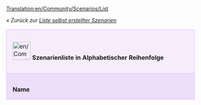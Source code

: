 [[Translation:en/Community/Scenarios/List]]
{{de/Übersetzung|en/Community/Scenarios/List|30}}


''« Zurück zur [[de/Community/Scenarios/Main Page|Liste selbst erstellter Szenarien]]''

{| cellspacing="3" class="mainpagetable" align="center" width="100%"
|- valign="top" 
|colspan="11" style="font-size: 100%; BACKGROUND-COLOR: #F5EDFC; border: 1px solid #E1BBFF; margin: 0; padding: 1em; text-align: left; width:14%"|[[File:en/Community/Scenarios/Scnlist-alphabetical.png|48px]] <font size="3">'''Szenarienliste in Alphabetischer Reihenfolge'''</font>
|-
|style="font-size: 100%; BACKGROUND-COLOR: #EDDEFA; border: 1px solid #E1BBFF; margin: 0; padding: 1em 1em 0em 1em; text-align: left;"|'''Name'''
|style="font-size: 100%; BACKGROUND-COLOR: #EDDEFA; border: 1px solid #E1BBFF; margin: 0; padding: 1em 1em 0em 1em; text-align: left;"|'''Beschreibung'''
|style="font-size: 100%; BACKGROUND-COLOR: #EDDEFA; border: 1px solid #E1BBFF; margin: 0; padding: 1em 1em 0em 1em; text-align: left;"|'''Schwierigkeit'''
|style="font-size: 100%; BACKGROUND-COLOR: #EDDEFA; border: 1px solid #E1BBFF; margin: 0; padding: 1em 1em 0em 1em; text-align: left;"|'''Klima'''
|style="font-size: 100%; BACKGROUND-COLOR: #EDDEFA; border: 1px solid #E1BBFF; margin: 0; padding: 1em 1em 0em 1em; text-align: left;"|'''Größe'''
|style="font-size: 100%; BACKGROUND-COLOR: #EDDEFA; border: 1px solid #E1BBFF; margin: 0; padding: 1em 1em 0em 1em; text-align: left;"|'''Landschaftstyp'''
|style="font-size: 100%; BACKGROUND-COLOR: #EDDEFA; border: 1px solid #E1BBFF; margin: 0; padding: 1em 1em 0em 1em; text-align: left;"|'''Städte'''
|style="font-size: 100%; BACKGROUND-COLOR: #EDDEFA; border: 1px solid #E1BBFF; margin: 0; padding: 1em 1em 0em 1em; text-align: left;"|'''Industrien'''
|style="font-size: 100%; BACKGROUND-COLOR: #EDDEFA; border: 1px solid #E1BBFF; margin: 0; padding: 1em 1em 0em 1em; text-align: left;"|'''Basierend auf der realen Welt'''
|style="font-size: 100%; BACKGROUND-COLOR: #EDDEFA; border: 1px solid #E1BBFF; margin: 0; padding: 1em 1em 0em 1em; text-align: left;"|'''OpenTTD-Version'''
|style="font-size: 100%; BACKGROUND-COLOR: #EDDEFA; border: 1px solid #E1BBFF; margin: 0; padding: 1em 1em 0em 1em; text-align: left;"|'''Autor'''

{{en/Community/Scenarios/ScenariosListRow|name=[[en/Community/Scenarios/(Don't) Hurt Your Eyes ;-)|(Don't) Hurt Your Eyes ;-)]]
|description=Eine Spielzeugland-Karte, die mit dem originalen TTD erstellt wurde.
|difficulty=[[de/Community/Scenarios/Szenarien nach Schwierigkeit - Normal|Normal]]
|setting=[[de/Community/Scenarios/Szenarien nach Klima - Spielzeugland|Spielzeugland]]
|size=[[en/Community/Scenarios/Size/256x256|256x256]]
|relief=[[en/Community/Scenarios/Relief/Flat|Flat]]
|towns=Normal 
|industries=[[en/Community/Scenarios/Industry Density/Normal|Normal]]
|realworld=no 
|version=any
|author=Sleepie 
}}

{{en/Community/Scenarios/ScenariosListRow|name=[[en/Community/Scenarios/A Mars Odyssey|A Mars Odyssey v0.5]]
|description=
|difficulty=[[de/Community/Scenarios/Szenarien nach Schwierigkeit - Einfach|Einfach]]
|setting=[[de/Community/Scenarios/Szenarien nach Klima - Speziell|Speziell (Mars)]]
|size=[[en/Community/Scenarios/Size/256x256|256x256]]
|relief=[[en/Community/Scenarios/Relief/Flat|Flat]]
|towns=Normal
|industries=[[en/Community/Scenarios/Industry Density/Normal|Normal]]
|realworld=no
|version=0.5.0
|author=Ominus
}}

{{en/Community/Scenarios/ScenariosListRow|name=[[en/Community/Scenarios/Alexander to Karthoum|Alexander to Karthoum]]
|description=Diese Karte basiert auf einer Höhenkarte des Nils.
|difficulty=[[de/Community/Scenarios/Szenarien nach Schwierigkeit - Normal|Normal]]
|setting=[[de/Community/Scenarios/Szenarien nach Klima - Sub-Tropisch|Sub-Tropisch]]
|size=[[en/Community/Scenarios/Size/512x2048|512x2048]]
|relief=[[en/Community/Scenarios/Relief/Flat|Flat]]
|towns=Normal
|industries=[[en/Community/Scenarios/Industry Density/Normal|Normal]]
|realworld=[[en/Community/Scenarios/Real World|The Nile from the delta to Karthoum]]
|version=0.5.0
|author=thebrightside
}}

{{en/Community/Scenarios/ScenariosListRow|name=[[en/Community/Scenarios/Europe|CarstsEuropeScenario]]
|description=Europa basierend auf NASA SRTM-Daten
|difficulty=[[de/Community/Scenarios/Szenarien nach Schwierigkeit - Normal|Normal]]
|setting=[[de/Community/Scenarios/Szenarien nach Klima - Gemäßigt|Gemäßigt]]
|size=[[en/Community/Scenarios/Size/2048x2048|2048x2048]]
|relief=[[en/Community/Scenarios/Mixed Relief Scenarios|Mixed]]
|towns=High
|industries=[[en/Community/Scenarios/Industry Density/High|High]]
|realworld=[[en/Community/Scenarios/Real World|Europe]]
|version=0.5.0
|author=CARST
}}

{{en/Community/Scenarios/ScenariosListRow|name=[[en/Community/Scenarios/CarstsMonsterScenario v3|CarstsMonsterScenario_v3]]
|description=Hunderte von Städten und Industrien
|difficulty=[[de/Community/Scenarios/Szenarien nach Schwierigkeit - Einfach|Einfach]]
|setting=[[de/Community/Scenarios/Szenarien nach Klima - Gemäßigt|Gemäßigt]]
|size=[[en/Community/Scenarios/Size/2048x2048|2048x2048]]
|relief=[[en/Community/Scenarios/Relief/Flat|Flat]]
|towns=High
|industries=[[en/Community/Scenarios/Industry Density/High|High]]
|realworld=no
|version=0.5.0
|author=CARST
}}

{{en/Community/Scenarios/ScenariosListRow|name=[[en/Community/Scenarios/CarstsTrainingScenario v3|CarstsTrainingScenario_v3]]
|description=Trainingskarte mit sechs Städten
|difficulty=[[de/Community/Scenarios/Szenarien nach Schwierigkeit - Einfach|Einfach]]
|setting=[[de/Community/Scenarios/Szenarien nach Klima - Gemäßigt|Gemäßigt]]
|size=[[en/Community/Scenarios/Size/256x256|256x256]]
|relief=[[en/Community/Scenarios/Relief/Very Flat|Very Flat]]
|towns=Low
|industries=[[en/Community/Scenarios/Industry Density/High|High]]
|realworld=no
|version=0.6.0
|author=CARST
}}

{{en/Community/Scenarios/ScenariosListRow|name=[[en/Community/Scenarios/CarstsWorldScenario|CarstsWorldScenario]]
|description=Der Planet Erde basierend auf Satellitendaten.
|difficulty=[[de/Community/Scenarios/Szenarien nach Schwierigkeit - Normal|Normal]]
|setting=[[de/Community/Scenarios/Szenarien nach Klima - Gemäßigt|Gemäßigt]]
|size=[[en/Community/Scenarios/Size/Other|8192x4096]]
|relief=[[en/Community/Scenarios/Mixed Relief Scenarios|Mixed]]
|towns=Normal
|industries=[[en/Community/Scenarios/Industry Density/Normal|Normal]]
|realworld=[[en/Community/Scenarios/Real World|Earth]]
|version=0.6.0
|author=CARST
}}

{{en/Community/Scenarios/ScenariosListRow|name=[[en/Community/Scenarios/Chatham Islands|Chatham Islands v0.5]]
|description=Neuseeland's [https://www.wikipedia.org/wiki/Chatham_Islands Chatham Islands]
|difficulty=[[de/Community/Scenarios/Szenarien nach Schwierigkeit - Normal|Normal]]
|setting=[[de/Community/Scenarios/Szenarien nach Klima - Sub-Tropisch|Sub-Tropisch]]
|size=[[en/Community/Scenarios/Size/1024x1024|1024x1024]]
|relief=[[en/Community/Scenarios/Relief/Hilly|Hilly]]
|towns=High
|industries=[[en/Community/Scenarios/Industry Density/High|High]]
|realworld=[[en/Community/Scenarios/Real World|Chatham Islands (Terrain only)]]
|version=0.5.0
|author=Ominus
}}

{{en/Community/Scenarios/ScenariosListRow|name=[[en/Community/Scenarios/Climb up the Mountains|Climb up the Mountains]]
|description=Erstellt mit dem originalen TTD
|difficulty=[[de/Community/Scenarios/Szenarien nach Schwierigkeit - Normal|Normal]]
|setting=[[de/Community/Scenarios/Szenarien nach Klima - Sub-Arktisch|Sub-Arktisch]]
|size=[[en/Community/Scenarios/Size/256x256|256x256]]
|relief=[[en/Community/Scenarios/Mixed Relief Scenarios|Mixed]]
|towns=Normal
|industries=[[en/Community/Scenarios/Industry Density/Normal|Normal]]
|realworld=no
|version=any
|author=Sleepie
}}

{{en/Community/Scenarios/ScenariosListRow|name=[[en/Community/Scenarios/Cuba|Cuba]]
|description=
|difficulty=[[de/Community/Scenarios/Szenarien nach Schwierigkeit - Normal|Normal]]
|setting=[[de/Community/Scenarios/Szenarien nach Klima - Sub-Tropisch|Sub-Tropisch]]
|size=[[en/Community/Scenarios/Size/1024x512|1024x512]]
|relief=[[en/Community/Scenarios/Mixed Relief Scenarios|Mixed]]
|towns=Normal
|industries=[[en/Community/Scenarios/Industry Density/Normal|Normal]]
|realworld=Yes
|version=0.6.0
|author=pasisti
}}

{{en/Community/Scenarios/ScenariosListRow|name=[[en/Community/Scenarios/Dale of Scandy|Dale of Scandy]]
|description=Eine sehr gute sub-arktische Karte
|difficulty=[[de/Community/Scenarios/Szenarien nach Schwierigkeit - Normal|Normal]]
|setting=[[de/Community/Scenarios/Szenarien nach Klima - Sub-Arktisch|Sub-Arktisch]]
|size=[[en/Community/Scenarios/Size/256x256|256x256]]
|relief=[[en/Community/Scenarios/Relief/Mountainous|Mountainous]]
|towns=Normal
|industries=[[en/Community/Scenarios/Industry Density/High|High]]
|realworld=no
|version=0.4.5
|author=George
}}

{{en/Community/Scenarios/ScenariosListRow|name=[[en/Community/Scenarios/Denmark|Denmark]]
|description=
|difficulty=[[de/Community/Scenarios/Szenarien nach Schwierigkeit - Normal|Normal]]
|setting=[[de/Community/Scenarios/Szenarien nach Klima - Gemäßigt|Gemäßigt]]
|size=[[en/Community/Scenarios/Size/1024x1024|1024x1024]]
|relief=[[en/Community/Scenarios/Relief/Flat|Flat]]
|towns=High
|industries=[[en/Community/Scenarios/Industry Density/Normal|Normal]]
|realworld=[[en/Community/Scenarios/Real World|Denmark]]
|version=0.5.1-RC2
|author=Kristian Rasmussen
}}

{{en/Community/Scenarios/ScenariosListRow|name=[[en/Community/Scenarios/Desert Tracking|Desert Tracking]]
|description=Eine lange Insel, [...] ein guter Platz, um das Bauen von Netzwerken zu üben
|difficulty=[[de/Community/Scenarios/Szenarien nach Schwierigkeit - Normal|Normal]]
|setting=[[de/Community/Scenarios/Szenarien nach Klima - Sub-Tropisch|Sub-Tropisch]]
|size=[[en/Community/Scenarios/Size/256x512|256x512]]
|relief=[[en/Community/Scenarios/Mixed Relief Scenarios|Mixed]]
|towns=Low (11)
|industries=[[en/Community/Scenarios/Industry Density/Normal|Normal]]
|realworld=no
|version=Nightly r10026
|author=Deep Blue
}}

{{en/Community/Scenarios/ScenariosListRow|name=[[en/Community/Scenarios/Echo|Echo]]
|description=zwei hauptsächlich subtropische Kontinente
|difficulty=[[de/Community/Scenarios/Szenarien nach Schwierigkeit - Normal|Normal]]
|setting=[[de/Community/Scenarios/Szenarien nach Klima - Sub-Tropisch|Sub-Tropisch]]
|size=[[en/Community/Scenarios/Size/256x256|256x256]]
|relief=[[en/Community/Scenarios/Relief/Hilly|Hilly]]
|towns=Normal
|industries=[[en/Community/Scenarios/Industry Density/Low|Low]]
|realworld=no
|version=0.4.5
|author=S. Morris (Jungle)
}}






{{en/Community/Scenarios/ScenariosListRow|name=[[en/Community/Scenarios/Flevoland|Flevoland]]
|description=Flevoland ist eine Provinz der Niederlanden und eines der berühmten Poldern. Die Deiche schützen die Städte und Dörfer von der Flut. Wenn ein Teil des Deichs entfernt wird, werden wirklich Dinge unter Wasser geraten. Das Szenario startet im Jahre 1984.
|difficulty=[[de/Community/Scenarios/Szenarien nach Schwierigkeit - Einfach|Einfach]]
|setting=[[de/Community/Scenarios/Szenarien nach Klima - Gemäßigt|Gemäßigt]]
|size=[[en/Community/Scenarios/Size/512x512|512x512]]
|relief=[[en/Community/Scenarios/Relief/Very Flat|Very Flat]]
|towns=Low
|industries=[[en/Community/Scenarios/Industry Density/Normal|Normal]]
|realworld=[[en/Community/Scenarios/Real World|Flevoland]]
|version=0.6.3
|author=PSVSupporter
}}









{{en/Community/Scenarios/ScenariosListRow|name=[[en/Community/Scenarios/Florida|Florida v0.1]]
|description=
|difficulty=[[de/Community/Scenarios/Szenarien nach Schwierigkeit - Einfach|Einfach]]
|setting=[[de/Community/Scenarios/Szenarien nach Klima - Gemäßigt|Gemäßigt]]
|size=[[en/Community/Scenarios/Size/512x512|512x512]]
|relief=[[en/Community/Scenarios/Relief/Very Flat|Very Flat]]
|towns=High
|industries=[[en/Community/Scenarios/Industry Density/Normal|Normal]]
|realworld=[[en/Community/Scenarios/Real World|Florida]]
|version=0.5.0
|author=James Kirk aka Carskick
}}

{{en/Community/Scenarios/ScenariosListRow|name=[[en/Fractal Landscape|Fractal Landscape]][[File:en/Community/Scenarios/Fractal Landscape ss1.png|128px]]
|description=
|difficulty=[[de/Community/Scenarios/Szenarien nach Schwierigkeit - Einfach|Einfach]]
|setting=[[de/Community/Scenarios/Szenarien nach Klima - Gemäßigt|Gemäßigt]]
|size=[[en/Community/Scenarios/Size/512x512|512x512]]
|relief=[[en/Community/Scenarios/Mixed Relief Scenarios|Mixed]]
|towns=Normal
|industries=[[en/Community/Scenarios/Industry Density/Normal|Normal]]
|realworld=no
|version=0.5.3
|author=CMG Lee
}}

{{en/Community/Scenarios/ScenariosListRow|name=[[en/Community/Scenarios/Get Your Ships|Get Your Ships!]]
|description=
|difficulty=[[de/Community/Scenarios/Szenarien nach Schwierigkeit - Schwierig|Schwierig]]
|setting=[[de/Community/Scenarios/Szenarien nach Klima - Gemäßigt|Gemäßigt]]
|size=[[en/Community/Scenarios/Size/128x512|512x128]]
|relief=[[en/Community/Scenarios/Mixed Relief Scenarios|Mixed]]
|towns=Low
|industries=[[en/Community/Scenarios/Industry Density/Low|Low]]
|realworld=no
|version=0.5.0
|author=ZxBiohazardZx
}}

{{en/Community/Scenarios/ScenariosListRow|name=[[en/Community/Scenarios/Iceland|Iceland]]
|description=
|difficulty=[[de/Community/Scenarios/Szenarien nach Schwierigkeit - Normal|Normal]]
|setting=[[de/Community/Scenarios/Szenarien nach Klima - Sub-Arktisch|Sub-Arktisch]]
|size=[[en/Community/Scenarios/Size/512x512|512x512]]
|relief=[[en/Community/Scenarios/Relief/Hilly|Hilly]]
|towns=Low
|industries=[[en/Community/Scenarios/Industry Density/Low|Low]]
|realworld=[[en/Community/Scenarios/Real World|Iceland]]
|version=0.5.0
|author=Knartz
}}

{{en/Community/Scenarios/ScenariosListRow|name=[[en/Community/Scenarios/Islands|Islands]]
|description=
|difficulty=[[de/Community/Scenarios/Szenarien nach Schwierigkeit - Normal|Normal]]
|setting=[[de/Community/Scenarios/Szenarien nach Klima - Sub-Tropisch|Sub-Tropisch]]
|size=[[en/Community/Scenarios/Size/128x128|128x128]]
|relief=[[en/Community/Scenarios/Relief/Hilly|Hilly]]
|towns=Normal
|industries=[[en/Community/Scenarios/Industry Density/Normal|Normal]]
|realworld=no
|version=0.4.5
|author=Zimri
}}

{{en/Community/Scenarios/ScenariosListRow|name=[[en/Community/Scenarios/Italy|Italy Scenario v.035]]
|description=
|difficulty=[[de/Community/Scenarios/Szenarien nach Schwierigkeit - Einfach|Einfach]]
|setting=[[de/Community/Scenarios/Szenarien nach Klima - Gemäßigt|Gemäßigt]]
|size=[[en/Community/Scenarios/Size/2048x2048|2048x2048]]
|relief=[[en/Community/Scenarios/Mixed Relief Scenarios|Mixed]]
|towns=High
|industries=[[en/Community/Scenarios/Industry Density/High|High]]
|realworld=[[en/Community/Scenarios/Real World|Italy]]
|version=0.5.0-RC4
|author=Mikima
}}

{{en/Community/Scenarios/ScenariosListRow|name=[[en/Community/Scenarios/Jamaica|Jamaica]]
|description=großes Potential, um die ganze Insel zu nutzen
|difficulty=[[de/Community/Scenarios/Szenarien nach Schwierigkeit - Schwierig|Schwierig]]
|setting=[[de/Community/Scenarios/Szenarien nach Klima - Sub-Tropisch|Sub-Tropisch]]
|size=[[en/Community/Scenarios/Size/256x256|256x256]]
|relief=[[en/Community/Scenarios/Relief/Flat|Flat]]
|towns=Normal
|industries=[[en/Community/Scenarios/Industry Density/High|High]]
|realworld=[[en/Community/Scenarios/Real World|Jamaica]]
|version=0.5.2
|author=Luukland
}}

{{en/Community/Scenarios/ScenariosListRow|name=[[en/Community/Scenarios/Kloof|Kloof]]
|description=Eine Karte am höchsten Höhenniveau geteilt durch eine große Schlucht.
|difficulty=[[de/Community/Scenarios/Szenarien nach Schwierigkeit - Einfach|Einfach]]
|setting=[[de/Community/Scenarios/Szenarien nach Klima - Gemäßigt|Gemäßigt]]
|size=[[en/Community/Scenarios/Size/512x512|512x512]]
|relief=[[en/Community/Scenarios/Mixed Relief Scenarios|Mixed]]
|towns=High
|industries=[[en/Community/Scenarios/Industry Density/Normal|Normal]]
|realworld=no
|version=0.5.0
|author=thebrightside
}}

{{en/Community/Scenarios/ScenariosListRow|name=[[en/Community/Scenarios/Kritschgau|Kritschgau]]
|description=Eine Stadt mit 310 000 Einwohnern, die sich aus verschiedenen Bezirken, die mit Autobahnen verbunden sind, zusammensetzt.
|difficulty=[[de/Community/Scenarios/Szenarien nach Schwierigkeit - Normal|Normal]]
|setting=[[de/Community/Scenarios/Szenarien nach Klima - Gemäßigt|Gemäßigt]]
|size=[[en/Community/Scenarios/Size/256x256|256x256]]
|relief=[[en/Community/Scenarios/Relief/Flat|Flat]]
|towns=High
|industries=None
|realworld=No
|version=[[en/Archive/Community/Nightly build]] r14110 or newer
|author=Jupix
}}

{{en/Community/Scenarios/ScenariosListRow|name=[[en/Community/Scenarios/Lakes|Lakes]]
|description=Eine Karte, die mit dem originalen TTD gemacht wurde
|difficulty=[[de/Community/Scenarios/Szenarien nach Schwierigkeit - Normal|Normal]]
|setting=[[de/Community/Scenarios/Szenarien nach Klima - Gemäßigt|Gemäßigt]]
|size=[[en/Community/Scenarios/Size/256x256|256x256]]
|relief=[[en/Community/Scenarios/Mixed Relief Scenarios|Mixed]]
|towns=Normal
|industries=[[en/Community/Scenarios/Industry Density/High|High]]
|realworld=no
|version=any
|author=Sleepie
}}

{{en/Community/Scenarios/ScenariosListRow|name=[[en/Community/Scenarios/Land of Floods|Land of Floods v0.5]]
|description=
|difficulty=[[de/Community/Scenarios/Szenarien nach Schwierigkeit - Normal|Normal]]
|setting=[[de/Community/Scenarios/Szenarien nach Klima - Gemäßigt|Gemäßigt]]
|size=[[en/Community/Scenarios/Size/256x256|256x256]]
|relief=[[en/Community/Scenarios/Relief/Very Flat|Very Flat]]
|towns=Normal
|industries=[[en/Community/Scenarios/Industry Density/Normal|Normal]]
|realworld=no
|version=0.5.0
|author=Ominus
}}

{{en/Community/Scenarios/ScenariosListRow|name=[[en/Community/Scenarios/Latvia|Latvia]]
|description= Eine Karte von Lettland und Teilen der Nachbarländer
|difficulty=[[de/Community/Scenarios/Szenarien nach Schwierigkeit - Normal|Normal]]
|setting=[[de/Community/Scenarios/Szenarien nach Klima - Gemäßigt|Gemäßigt]]
|size=[[en/Community/Scenarios/Size/512x512|512x512]]
|relief=[[en/Community/Scenarios/Mixed Relief Scenarios|Mixed]]
|towns=Normal
|industries=[[en/Community/Scenarios/Industry Density/Normal|Normal]]
|realworld=[[en/Community/Scenarios/Real World|Latvia]]
|version=0.6.0 beta3
|author=Pendrokar
}}

{{en/Community/Scenarios/ScenariosListRow|name=[[en/Community/Scenarios/Lithuania|Lithuania]]
|description= Eine Karte von Litauen und Teilen der Nachbarländer
|difficulty=[[de/Community/Scenarios/Szenarien nach Schwierigkeit - Normal|Normal]]
|setting=[[de/Community/Scenarios/Szenarien nach Klima - Gemäßigt|Gemäßigt]]
|size=[[en/Community/Scenarios/Size/512x512|512x512]]
|relief=[[en/Community/Scenarios/Mixed Relief Scenarios|Mixed]]
|towns=Normal
|industries=[[en/Community/Scenarios/Industry Density/Normal|Normal]]
|realworld=[[en/Community/Scenarios/Real World|Lithuania]]
|version=0.7.0
|author=carnifex, brisky
}}

{{en/Community/Scenarios/ScenariosListRow|name=[[en/Community/Scenarios/Malta|Malta]]
|description=Malta, Gozo und Comino basierend auf SRTM-3-Daten
|difficulty=[[de/Community/Scenarios/Szenarien nach Schwierigkeit - Einfach|Einfach]]
|setting=[[de/Community/Scenarios/Szenarien nach Klima - Sub-Tropisch|Sub-Tropisch]]
|size=[[en/Community/Scenarios/Size/512x1024|512x1024]]
|relief=[[en/Community/Scenarios/Relief/Hilly|Hilly]]
|towns=Normal
|industries=[[en/Community/Scenarios/Industry Density/Normal|Normal]]
|realworld=[[en/Community/Scenarios/Real World|Malta]]
|version=0.6.0-beta3
|author=Daisayah
}}

{{en/Community/Scenarios/ScenariosListRow|name=[[en/Community/Scenarios/New Zealand North Island|New Zealand North Island]]
|description=Die nördliche Insel von Neuseeland
|difficulty=[[de/Community/Scenarios/Szenarien nach Schwierigkeit - Normal|Normal]]
|setting=[[de/Community/Scenarios/Szenarien nach Klima - Gemäßigt|Gemäßigt]]
|size=[[en/Community/Scenarios/Size/2048x2048|2048x2048]]
|relief=[[en/Community/Scenarios/Mixed Relief Scenarios|Mixed]]
|towns=Low 
|industries=[[en/Community/Scenarios/Industry Density/Normal|Normal]]
|realworld=[[en/Community/Scenarios/Real World|New Zealand]]
|version=0.6.1-RC1
|author=sootynz
}}

{{en/Community/Scenarios/ScenariosListRow|name=[[en/Community/Scenarios/New Zealand South Island arctic|New Zealand South Island arctic]]
|description=Die südliche Insel von Neuseeland
|difficulty=[[de/Community/Scenarios/Szenarien nach Schwierigkeit - Normal|Normal]]
|setting=[[de/Community/Scenarios/Szenarien nach Klima - Sub-Arktisch|Sub-Arktisch]]
|size=[[en/Community/Scenarios/Size/1024x1024|1024x1024]]
|relief=[[en/Community/Scenarios/Mixed Relief Scenarios|Mixed]]
|towns=Normal 
|industries=[[en/Community/Scenarios/Industry Density/Normal|Normal]]
|realworld=[[en/Community/Scenarios/Real World|New Zealand]]
|version=0.6.1-RC1
|author=sootynz
}}

{{en/Community/Scenarios/ScenariosListRow|name=[[en/Community/Scenarios/Northumberland, England|Northumberland, England]]
|description=Eine Darstellung von Northumberland
|difficulty=[[de/Community/Scenarios/Szenarien nach Schwierigkeit - Normal|Normal]]
|setting=[[de/Community/Scenarios/Szenarien nach Klima - Gemäßigt|Gemäßigt]]
|size=[[en/Community/Scenarios/Size/1024x512|1024x512]]
|relief=[[en/Community/Scenarios/Mixed Relief Scenarios|Mixed]]
|towns=Low 
|industries=[[en/Community/Scenarios/Industry Density/Low|Low]]
|realworld=[[en/Community/Scenarios/Real World|England]]
|version=0.6.3
|author=Pete Loud
}}

{{en/Community/Scenarios/ScenariosListRow|name=[[en/Community/Scenarios/Snowy Highlands|Snowy Highlands v0.5]]
|description=
|difficulty=[[de/Community/Scenarios/Szenarien nach Schwierigkeit - Normal|Normal]]
|setting=[[de/Community/Scenarios/Szenarien nach Klima - Sub-Arktisch|Sub-Arktisch]]
|size=[[en/Community/Scenarios/Size/2048x2048|2048x2048]]
|relief=[[en/Community/Scenarios/Relief/Hilly|Hilly]]
|towns=Normal
|industries=[[en/Community/Scenarios/Industry Density/Normal|Normal]]
|realworld=no
|version=0.5.0-RC5
|author=Sleepie
}}

{{en/Community/Scenarios/ScenariosListRow|name=[[en/Community/Scenarios/South West France|South West France]]
|description=Der große Südwesten von Frankreich
|difficulty=[[de/Community/Scenarios/Szenarien nach Schwierigkeit - Normal|Normal]]
|setting=[[de/Community/Scenarios/Szenarien nach Klima - Gemäßigt|Gemäßigt]]
|size=[[en/Community/Scenarios/Size/512x512|512x512]]
|relief=[[en/Community/Scenarios/Mixed Relief Scenarios|Mixed]]
|towns=High
|industries=[[en/Community/Scenarios/Industry Density/Normal|Normal]]
|realworld=[[en/Community/Scenarios/Real World|South West, France]]
|version=0.7.0
|author=Piccolo
}}

{{en/Community/Scenarios/ScenariosListRow|name=[[en/Community/Scenarios/South Yorkshire|South Yorkshire]]
|description=Eine große, maßstabsgetreue Karte von South Yorkshire, England
|difficulty=[[de/Community/Scenarios/Szenarien nach Schwierigkeit - Normal|Normal]]
|setting=[[de/Community/Scenarios/Szenarien nach Klima - Gemäßigt|Gemäßigt]]
|size=[[en/Community/Scenarios/Size/512x512|512x512]]
|relief=[[en/Community/Scenarios/Mixed Relief Scenarios|Mixed]]
|towns=Normal 
|industries=[[en/Community/Scenarios/Industry Density/Normal|Normal]]
|realworld=[[en/Community/Scenarios/Real World|South Yorkshire]]
|version=nightly after 14462
|author=sootynz
}}

{{en/Community/Scenarios/ScenariosListRow|name=[[en/Community/Scenarios/Super Britania|Super Britania]]
|description=
|difficulty=[[de/Community/Scenarios/Szenarien nach Schwierigkeit - Normal|Normal]]
|setting=[[de/Community/Scenarios/Szenarien nach Klima - Gemäßigt|Gemäßigt]]
|size=[[en/Community/Scenarios/Size/256x256|256x256]]
|relief=[[en/Community/Scenarios/Relief/Flat|Flat]]
|towns=Normal
|industries=[[en/Community/Scenarios/Industry Density/Normal|Normal]]
|realworld=no
|version=0.4.5
|author=George
}}

{{en/Community/Scenarios/ScenariosListRow|name=[[en/Community/Scenarios/The Barrens|The Barrens]]
|description=
|difficulty=[[de/Community/Scenarios/Szenarien nach Schwierigkeit - Normal|Normal]]
|setting=[[de/Community/Scenarios/Szenarien nach Klima - Sub-Tropisch|Sub-Tropisch]]
|size=[[en/Community/Scenarios/Size/512x512|512x512]]
|relief=[[en/Community/Scenarios/Mixed Relief Scenarios|Mixed]]
|towns=Normal
|industries=[[en/Community/Scenarios/Industry Density/High|High]]
|realworld=no
|version=0.6.0-beta2
|author=[[en/Tirdun]]
}}

{{en/Community/Scenarios/ScenariosListRow|name=[[en/Community/Scenarios/The Isles|The Isles v1.1]]
|description=
|difficulty=[[de/Community/Scenarios/Szenarien nach Schwierigkeit - Normal|Normal]]
|setting=[[de/Community/Scenarios/Szenarien nach Klima - Sub-Tropisch|Sub-Tropisch]]
|size=[[en/Community/Scenarios/Size/1024x1024|1024x1024]]
|relief=[[en/Community/Scenarios/Relief/Flat|Flat]]
|towns=High
|industries=[[en/Community/Scenarios/Industry Density/Normal|Normal]]
|realworld=no
|version=0.4.8
|author=thebrightside
}}

{{en/Community/Scenarios/ScenariosListRow|name=[[en/Community/Scenarios/Toy Train|Toy Train]]
|description=
|difficulty=[[de/Community/Scenarios/Szenarien nach Schwierigkeit - Schwierig|Schwierig]]
|setting=[[de/Community/Scenarios/Szenarien nach Klima - Spielzeugland|Spielzeugland]]
|size=[[en/Community/Scenarios/Size/256x256|256x256]]
|relief=[[en/Community/Scenarios/Relief/Mountainous|Mountainous]]
|towns=Low
|industries=[[en/Community/Scenarios/Industry Density/Normal|Normal]]
|realworld=no
|version=0.4.5
|author=Purno
}}

{{en/Community/Scenarios/ScenariosListRow|name=[[en/Community/Scenarios/Tropical River|Tropical River]]
|description=
|difficulty=[[de/Community/Scenarios/Szenarien nach Schwierigkeit - Normal|Normal]]
|setting=[[de/Community/Scenarios/Szenarien nach Klima - Sub-Tropisch|Sub-Tropisch]]
|size=[[en/Community/Scenarios/Size/128x1024|128x1024]]
|relief=[[en/Community/Scenarios/Relief/Very Flat|Very Flat]]
|towns=Normal
|industries=[[en/Community/Scenarios/Industry Density/Normal|Normal]]
|realworld=no
|version=0.4.8
|author=Viole Falushe
}}

{{en/Community/Scenarios/ScenariosListRow|name=[[en/Community/Scenarios/United Kingdom|United Kingdom v1.0]]
|description=Basierend auf Reliefkarten der NASABased off height map data from NASA
|difficulty=[[de/Community/Scenarios/Szenarien nach Schwierigkeit - Einfach|Einfach]]
|setting=[[de/Community/Scenarios/Szenarien nach Klima - Gemäßigt|Gemäßigt]]
|size=[[en/Community/Scenarios/Size/2048x2048|2048x2048]]
|relief=[[en/Community/Scenarios/Mixed Relief Scenarios|Mixed]]
|towns=Normal
|industries=[[en/Community/Scenarios/Industry Density/High|High]]
|realworld=[[en/Community/Scenarios/Real World|United Kingdom]]
|version=0.5.0
|author=JonScaife
}}

{{en/Community/Scenarios/ScenariosListRow|name=[[en/Community/Scenarios/Verdant Islands|Verdant Islands]]
|description=
|difficulty=[[de/Community/Scenarios/Szenarien nach Schwierigkeit - Normal|Normal]]
|setting=[[de/Community/Scenarios/Szenarien nach Klima - Gemäßigt|Gemäßigt]]
|size=[[en/Community/Scenarios/Size/256x256|256x256]]
|relief=[[en/Community/Scenarios/Relief/Mountainous|Mountainous]]
|towns=Normal
|industries=[[en/Community/Scenarios/Industry Density/High|High]]
|realworld=no
|version=0.6.0-beta2
|author=[[en/Tirdun]]
}}

{{en/Community/Scenarios/ScenariosListRow|name=[[en/Community/Scenarios/Water and Mountains|Water and Mountains v1.0]]
|description=
|difficulty=[[de/Community/Scenarios/Szenarien nach Schwierigkeit - Normal|Normal]]
|setting=[[de/Community/Scenarios/Szenarien nach Klima - Gemäßigt|Gemäßigt]]
|size=[[en/Community/Scenarios/Size/512x512|512x512]]
|relief=[[en/Community/Scenarios/Relief/Hilly|Hilly]]
|towns=Low
|industries=[[en/Community/Scenarios/Industry Density/Low|Low]]
|realworld=no
|version=Nightly r8148 (0.6.x)
|author=Sleepie
}}

{{en/Community/Scenarios/ScenariosListRow|name=[[en/Community/Scenarios/Whistler|Whistler]]
|minimap=Scenario_whistler.gif
|screenshot=Scenario_whistler2.gif
|description=Eine kleine, spaßige und einfache Karte. Kannst du alles Transportieren? Startet am 1.1.2008
|difficulty=[[de/Community/Scenarios/Szenarien nach Schwierigkeit - Einfach|Einfach]]
|setting=[[de/Community/Scenarios/Szenarien nach Klima - Sub-Arktisch|Sub-Arktisch]]
|size=[[en/Community/Scenarios/Size/256x256|256x256]]
|relief=[[en/Community/Scenarios/Mixed Relief Scenarios|Mixed]]
|towns=Normal
|industries=[[en/Community/Scenarios/Industry Density/Normal|Normal]]
|realworld=No
|version=0.6.3
|author=Priski
}}
|}